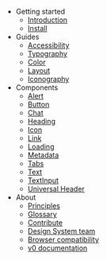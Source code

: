 - Getting started
  - [Introduction](/getting-started/introduction)
  - [Install](/getting-started/install)
- Guides
  - [Accessibility](/guides/accessibility)
  - [Typography](/guides/typography/scale)
  - [Color](/guides/color/palette)
  - [Layout](/guides/layout/spacing)
  - [Iconography](/guides/iconography/library)
- Components
  - [Alert](/components/alert/code)
  - [Button](/components/button/code)
  - [Chat](/components/chat/code)
  - [Heading](/components/heading/code)
  - [Icon](/components/icon/code)
  - [Link](/components/link/code)
  - [Loading](/components/loading/code)
  - [Metadata](/components/metadata/code)
  - [Tabs](/components/tabs/code)
  - [Text](/components/text/code)
  - [TextInput](/components/text-input/code)
  - [Universal Header](/components/universal-header/code)
- About
  - [Principles](/about/principles)
  - [Glossary](/about/glossary)
  - [Contribute](/about/contribute)
  - [Design System team](/about/design-system-team)
  - [Browser compatibility](/about/browser-compatibility)
  - [v0 documentation](https://umich-lib-v0-mexndepnnt.now.sh/)